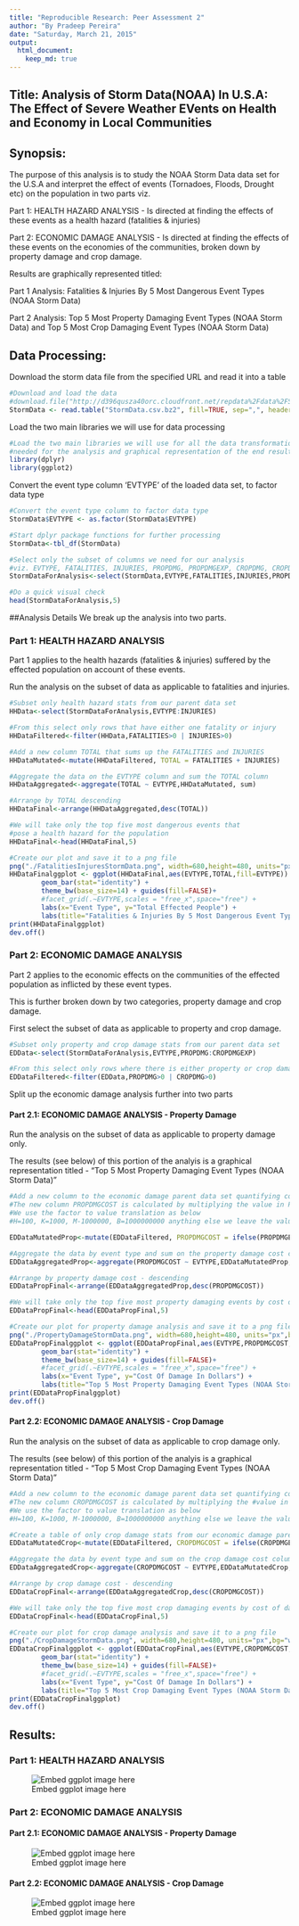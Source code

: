 ```yaml
---
title: "Reproducible Research: Peer Assessment 2"
author: "By Pradeep Pereira"
date: "Saturday, March 21, 2015"
output: 
  html_document:
    keep_md: true
---
```

## Title: Analysis of Storm Data(NOAA) In U.S.A: The Effect of Severe Weather EVents on Health and Economy in Local Communities


## Synopsis: 
The purpose of this analysis is to study the NOAA Storm Data data set for the U.S.A and interpret the effect of events (Tornadoes, Floods, Drought etc) on the population in two parts viz.

Part 1: HEALTH HAZARD ANALYSIS - Is directed at finding the effects of these events as a health hazard (fatalities & injuries)

Part 2: ECONOMIC DAMAGE ANALYSIS - Is directed at finding the effects of these events on the economies of the communities, broken down by property damage and crop damage. 

Results are graphically represented titled:

Part 1 Analysis: Fatalities & Injuries By 5 Most Dangerous Event Types (NOAA Storm Data)

Part 2 Analysis: Top 5 Most Property Damaging Event Types (NOAA Storm Data)
and Top 5 Most Crop Damaging Event Types (NOAA Storm Data)


## Data Processing: 

Download the storm data file from the specified URL and read it into a table

```r
#Download and load the data
#download.file("http://d396qusza40orc.cloudfront.net/repdata%2Fdata%2FStormData.csv.bz2", "StormData.csv.bz2")
StormData <- read.table("StormData.csv.bz2", fill=TRUE, sep=",", header=TRUE, as.is=TRUE, blank.lines.skip=TRUE)
```

Load the two main libraries we will use for data processing

```r
#Load the two main libraries we will use for all the data transformation
#needed for the analysis and graphical representation of the end results
library(dplyr)
library(ggplot2)
```

Convert the event type column 'EVTYPE' of the loaded data set, to factor data type

```r
#Convert the event type column to factor data type
StormData$EVTYPE <- as.factor(StormData$EVTYPE)

#Start dplyr package functions for further processing
StormData<-tbl_df(StormData)

#Select only the subset of columns we need for our analysis
#viz. EVTYPE, FATALITIES, INJURIES, PROPDMG, PROPDMGEXP, CROPDMG, CROPDMGEXP
StormDataForAnalysis<-select(StormData,EVTYPE,FATALITIES,INJURIES,PROPDMG,PROPDMGEXP,CROPDMG,CROPDMGEXP)

#Do a quick visual check
head(StormDataForAnalysis,5)
```

##Analysis Details
We break up the analysis into two parts. 

### Part 1: HEALTH HAZARD ANALYSIS
Part 1 applies to the health hazards (fatalities & injuries) suffered by the effected population on account of these events.

Run the analysis on the subset of data as applicable to fatalities and injuries.


```r
#Subset only health hazard stats from our parent data set
HHData<-select(StormDataForAnalysis,EVTYPE:INJURIES)

#From this select only rows that have either one fatality or injury
HHDataFiltered<-filter(HHData,FATALITIES>0 | INJURIES>0)

#Add a new column TOTAL that sums up the FATALITIES and INJURIES
HHDataMutated<-mutate(HHDataFiltered, TOTAL = FATALITIES + INJURIES)

#Aggregate the data on the EVTYPE column and sum the TOTAL column
HHDataAggregated<-aggregate(TOTAL ~ EVTYPE,HHDataMutated, sum)

#Arrange by TOTAL descending
HHDataFinal<-arrange(HHDataAggregated,desc(TOTAL))

#We will take only the top five most dangerous events that 
#pose a health hazard for the population
HHDataFinal<-head(HHDataFinal,5)

#Create our plot and save it to a png file
png("./FatalitiesInjuresStormData.png", width=680,height=480, units="px",bg="white")
HHDataFinalggplot <- ggplot(HHDataFinal,aes(EVTYPE,TOTAL,fill=EVTYPE)) + 
        geom_bar(stat="identity") + 
        theme_bw(base_size=14) + guides(fill=FALSE)+ 
        #facet_grid(.~EVTYPE,scales = "free_x",space="free") +  
        labs(x="Event Type", y="Total Effected People") +  
        labs(title="Fatalities & Injuries By 5 Most Dangerous Event Types (NOAA Storm Data)") 
print(HHDataFinalggplot)
dev.off()
```


### Part 2: ECONOMIC DAMAGE ANALYSIS
Part 2 applies to the economic effects on the communities of the effected population as inflicted by these event types. 

This is further broken down by two categories, property damage and crop damage.

First select the subset of data as applicable to property and crop damage.

```r
#Subset only property and crop damage stats from our parent data set
EDData<-select(StormDataForAnalysis,EVTYPE,PROPDMG:CROPDMGEXP)

#From this select only rows where there is either property or crop damage
EDDataFiltered<-filter(EDData,PROPDMG>0 | CROPDMG>0)
```

Split up the economic damage analysis further into two parts

#### Part 2.1: ECONOMIC DAMAGE ANALYSIS - Property Damage

Run the analysis on the subset of data as applicable to property damage only.

The results (see below) of this portion of the analyis is a graphical representation titled - "Top 5 Most Property Damaging Event Types (NOAA Storm Data)"

```r
#Add a new column to the economic damage parent data set quantifying cost of crop damage using the following factors
#The new column PROPDMGCOST is calculated by multiplying the value in PROPDMG by the value of the factor in PROPDMGEXP
#We use the factor to value translation as below
#H=100, K=1000, M-1000000, B=1000000000 anything else we leave the value as is

EDDataMutatedProp<-mutate(EDDataFiltered, PROPDMGCOST = ifelse(PROPDMGEXP=="H", PROPDMG*100,ifelse(PROPDMGEXP=="K", PROPDMG*1000, ifelse(PROPDMGEXP=="M", PROPDMG*1000000, ifelse(PROPDMGEXP=="B", PROPDMG*100000000, PROPDMG)))))

#Aggregate the data by event type and sum on the property damage cost column
EDDataAggregatedProp<-aggregate(PROPDMGCOST ~ EVTYPE,EDDataMutatedProp, sum)

#Arrange by property damage cost - descending
EDDataPropFinal<-arrange(EDDataAggregatedProp,desc(PROPDMGCOST))

#We will take only the top five most property damaging events by cost of damages
EDDataPropFinal<-head(EDDataPropFinal,5)

#Create our plot for property damage analysis and save it to a png file
png("./PropertyDamageStormData.png", width=680,height=480, units="px",bg="white")
EDDataPropFinalggplot <- ggplot(EDDataPropFinal,aes(EVTYPE,PROPDMGCOST,fill=EVTYPE)) + 
        geom_bar(stat="identity") + 
        theme_bw(base_size=14) + guides(fill=FALSE)+ 
        #facet_grid(.~EVTYPE,scales = "free_x",space="free") +  
        labs(x="Event Type", y="Cost Of Damage In Dollars") +  
        labs(title="Top 5 Most Property Damaging Event Types (NOAA Storm Data)") 
print(EDDataPropFinalggplot)
dev.off()
```

#### Part 2.2: ECONOMIC DAMAGE ANALYSIS - Crop Damage

Run the analysis on the subset of data as applicable to crop damage only.

The results (see below) of this portion of the analyis is a graphical representation titled - "Top 5 Most Crop Damaging Event Types (NOAA Storm Data)"


```r
#Add a new column to the economic damage parent data set quantifying cost of crop damage using the following factors
#The new column CROPDMGCOST is calculated by multiplying the #value in CROPDMG by the value of the factor in CROPDMGEXP
#We use the factor to value translation as below
#H=100, K=1000, M-1000000, B=1000000000 anything else we leave the value as is

#Create a table of only crop damage stats from our economic damage parent data set
EDDataMutatedCrop<-mutate(EDDataFiltered, CROPDMGCOST = ifelse(CROPDMGEXP=="H", CROPDMG*100,ifelse(CROPDMGEXP=="K", CROPDMG*1000, ifelse(CROPDMGEXP=="M", CROPDMG*1000000, ifelse(CROPDMGEXP=="B", CROPDMG*100000000, CROPDMG)))))

#Aggregate the data by event type and sum on the crop damage cost column
EDDataAggregatedCrop<-aggregate(CROPDMGCOST ~ EVTYPE,EDDataMutatedCrop, sum)

#Arrange by crop damage cost - descending
EDDataCropFinal<-arrange(EDDataAggregatedCrop,desc(CROPDMGCOST))

#We will take only the top five most crop damaging events by cost of damages
EDDataCropFinal<-head(EDDataCropFinal,5)

#Create our plot for crop damage analysis and save it to a png file
png("./CropDamageStormData.png", width=680,height=480, units="px",bg="white")
EDDataCropFinalggplot <- ggplot(EDDataCropFinal,aes(EVTYPE,CROPDMGCOST,fill=EVTYPE)) + 
        geom_bar(stat="identity") + 
        theme_bw(base_size=14) + guides(fill=FALSE)+ 
        #facet_grid(.~EVTYPE,scales = "free_x",space="free") +  
        labs(x="Event Type", y="Cost Of Damage In Dollars") +  
        labs(title="Top 5 Most Crop Damaging Event Types (NOAA Storm Data)") 
print(EDDataCropFinalggplot)
dev.off()
```

## Results:

### Part 1: HEALTH HAZARD ANALYSIS

![Embed ggplot image here](./FatalitiesInjuresStormData.png)


### Part 2: ECONOMIC DAMAGE ANALYSIS

#### Part 2.1: ECONOMIC DAMAGE ANALYSIS - Property Damage

![Embed ggplot image here](./PropertyDamageStormData.png)

#### Part 2.2: ECONOMIC DAMAGE ANALYSIS - Crop Damage

![Embed ggplot image here](./CropDamageStormData.png)
